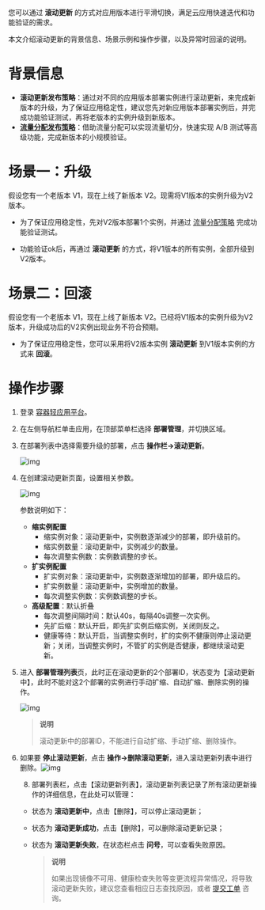 您可以通过 **滚动更新** 的方式对应用版本进行平滑切换，满足云应用快速迭代和功能验证的需求。

本文介绍滚动更新的背景信息、场景示例和操作步骤，以及异常时回滚的说明。



# **背景信息**

- **滚动更新发布策略**：通过对不同的应用版本部署实例进行滚动更新，来完成新版本的升级，为了保证应用稳定性，建议您先对新应用版本部署实例后，并完成功能验证测试，再将老版本的实例升级到新版本。
- [**流量分配发布策略**](/qapp/development_guidelines/12331/flow-distribution01)：借助流量分配可以实现流量切分，快速实现 A/B 测试等高级功能，完成新版本的小规模验证。



# **场景一：升级**

假设您有一个老版本 V1，现在上线了新版本 V2。现需将V1版本的实例升级为V2版本。

- 为了保证应用稳定性，先对V2版本部署1个实例，并通过 [流量分配策略](/qapp/development_guidelines/12331/flow-distribution01) 完成功能验证测试。

- 功能验证ok后，再通过 **滚动更新** 的方式，将V1版本的所有实例，全部升级到 V2版本。



# **场景二：回滚**

假设您有一个老版本 V1，现在上线了新版本 V2。已经将V1版本的实例升级为V2版本，升级成功后的V2实例出现业务不符合预期。

- 为了保证应用稳定性，您可以采用将V2版本实例 **滚动更新** 到V1版本实例的方式来 **回滚**。

  




# **操作步骤**

1. 登录 [容器轻应用平台](https://portal.qiniu.com/dora/qapp)。

2. 在左侧导航栏单击应用，在顶部菜单栏选择 **部署管理**，并切换区域。

3. 在部署列表中选择需要升级的部署，点击 **操作栏->滚动更新**。

   ![img](https://dora-doc.qiniu.com/WX20221103-175244%402x.png)

4. 在创建滚动更新页面，设置相关参数。

   ![img](https://dora-doc.qiniu.com/WX20220223-164156.png)

   参数说明如下：

   - **缩实例配置**
     - 缩实例对象：滚动更新中，实例数逐渐减少的部署，即升级前的。
     - 缩实例数量：滚动更新中，实例减少的数量。
     - 每次调整实例数：实例数调整的步长。
   - **扩实例配置**
     - 扩实例对象：滚动更新中，实例数逐渐增加的部署，即升级后的。
     - 扩实例数量：滚动更新中，实例增加的数量。
     - 每次调整实例数：实例数调整的步长。
   - **高级配置**：默认折叠
     - 每次调整间隔时间：默认40s，每隔40s调整一次实例。
     - 先扩后缩：默认开启，即先扩实例后缩实例，关闭则反之。
     - 健康等待：默认开启，当调整实例时，扩的实例不健康则停止滚动更新；关闭，当调整实例时，不管扩的实例是否健康，都继续滚动更新。

   

5. 进入 **部署管理列表**页，此时正在滚动更新的2个部署ID，状态变为【滚动更新中】，此时不能对这2个部署的实例进行手动扩缩、自动扩缩、删除实例的操作。

   ![img](https://dora-doc.qiniu.com/WX20221103-175430%402x.png)

   > **说明**
   >
   > 滚动更新中的部署ID，不能进行自动扩缩、手动扩缩、删除操作。

   

6. 如果要 **停止滚动更新**，点击 **操作->删除滚动更新**，进入滚动更新列表中进行删除。![img](https://dora-doc.qiniu.com/WX20221103-175515%402x.png)

   8. 部署列表栏，点击【滚动更新列表】，滚动更新列表记录了所有滚动更新操作的详细信息，在此处可以管理：

   - 状态为 **滚动更新中**，点击【删除】，可以停止滚动更新；

   - 状态为 **滚动更新成功**，点击【删除】，可以删除滚动更新记录；

   - 状态为 **滚动更新失败**，在状态栏点击 **问号**，可以查看失败原因。

     > **说明**
     >
     > 如果出现镜像不可用、健康检查失败等变更流程异常情况，将导致滚动更新失败，建议您查看相应日志查找原因，或者 [提交工单](https://support.qiniu.com/question) 咨询。

     






